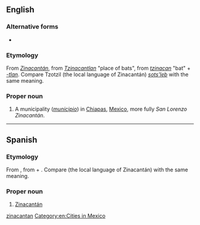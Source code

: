 {{also|Zinacantan}}
==English==
{{wikipedia}}

===Alternative forms===
* {{l|en|Zinacantan}}

===Etymology===
From {{etyl|es|en}} ''[[Zinacantán#Spanish|Zinacantán]]'', from {{etyl|nah|en}} ''[[Tzinacantlan]]'' "place of bats", from ''[[tzinacan]]'' "bat" + ''[[-tlan]]''. Compare Tzotzil (the local language of Zinacantán) ''[[sots'leb]]'' with the same meaning.

===Proper noun===
{{head|en|proper nouns}}

# A municipality (''[[municipio]]'') in [[Chiapas]], [[Mexico]], more fully ''San Lorenzo Zinacantán''.

[[Category:English terms spelled with Á|zinacantan]]
[[Category:en:Cities in Mexico]]

----

==Spanish==

===Etymology===
From {{bor|es|nci|Tzinacantlan||place of bats}}, from {{m|nci|tzinacan||bat}} + {{m|nci|-tlan}}. Compare {{m+|tzo|sots'leb}} (the local language of Zinacantán) with the same meaning.

===Proper noun===
{{es-proper noun|m}}

# [[Zinacantán#English|Zinacantán]]

{{C|es|Cities in Mexico}}